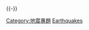 {{userbox
| border-c = black
| id       = [[File:Sfearthquake3b.jpg|60px]]
| id-c     = black
| info     = 這個用戶是'''[[Wikipedia:WikiProject Earthquakes|地震專題]]'''的成員。
| info-c   = lightgrey
| info-fc  = {{{info-fc|black}}}
| info-s   = {{{info-s|9}}}
| info-op  = text-align:center;
| nocat    = {{{nocat|}}}
| usercategory  = 地震專題成員
}}<noinclude>
{{-}}



[[Category:地震專題]]
[[Category:專題用戶標誌模板|Earthquakes]]
</noinclude>